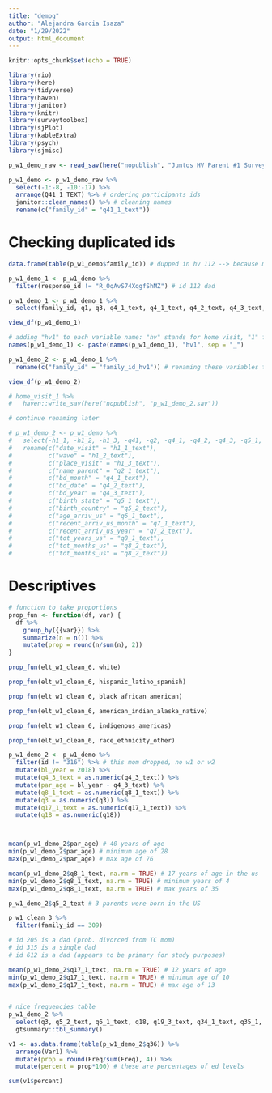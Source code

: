 ```yaml
---
title: "demog"
author: "Alejandra Garcia Isaza"
date: "1/29/2022"
output: html_document
---
```


```r
knitr::opts_chunk$set(echo = TRUE)

library(rio)
library(here)
library(tidyverse)
library(haven)
library(janitor)
library(knitr)
library(surveytoolbox)
library(sjPlot)
library(kableExtra)
library(psych)
library(sjmisc)
```

```r
p_w1_demo_raw <- read_sav(here("nopublish", "Juntos HV Parent #1 Survey_August 20, 2018_11.37.sav"))

p_w1_demo <- p_w1_demo_raw %>% 
  select(-1:-8, -10:-17) %>%
  arrange(Q41_1_TEXT) %>% # ordering participants ids
  janitor::clean_names() %>% # cleaning names
  rename(c("family_id" = "q41_1_text"))
```

# Checking duplicated ids
```r
data.frame(table(p_w1_demo$family_id)) # dupped in hv 112 --> because mom & dad completed home visit

p_w1_demo_1 <- p_w1_demo %>%
  filter(response_id != "R_OqAvS74XqgfShMZ") # id 112 dad

p_w1_demo_1 <- p_w1_demo_1 %>%
  select(family_id, q1, q3, q4_1_text, q4_1_text, q4_2_text, q4_3_text, q5_1_text, q5_2_text, q6_1_text, q7_1_text, q7_2_text, q8_1_text, q8_2_text, q9, q10, q11, q16_1_text, q16_2_text, q16_3_text, q17_1_text, q18, q19_1_text, q19_2_text, q19_3_text, q22_1_text, q23, q25, q29, q34_1_text, q34_2_text, q35_1:q35_9, q35_9_text, q36) # selecting only informative
```


```r
view_df(p_w1_demo_1)
```

```r
# adding "hv1" to each variable name: "hv" stands for home visit, "1" for number 1.
names(p_w1_demo_1) <- paste(names(p_w1_demo_1), "hv1", sep = "_")

p_w1_demo_2 <- p_w1_demo_1 %>%
  rename(c("family_id" = "family_id_hv1")) # renaming these variables to be able to join later

view_df(p_w1_demo_2)

# home_visit_1 %>%
#   haven::write_sav(here("nopublish", "p_w1_demo_2.sav")) 
```


```r
# continue renaming later

# p_w1_demo_2 <- p_w1_demo %>%
#   select(-h1_1, -h1_2, -h1_3, -q41, -q2, -q4_1, -q4_2, -q4_3, -q5_1, -q5_2, -q5_3, -q6, -q7_1, -q7_2, -q8_1, -q8_2) %>%
#   rename(c("date_visit" = "h1_1_text"),
#          c("wave" = "h1_2_text"),
#          c("place_visit" = "h1_3_text"),
#          c("name_parent" = "q2_1_text"),
#          c("bd_month" = "q4_1_text"),
#          c("bd_date" = "q4_2_text"),
#          c("bd_year" = "q4_3_text"),
#          c("birth_state" = "q5_1_text"),
#          c("birth_country" = "q5_2_text"),
#          c("age_arriv_us" = "q6_1_text"),
#          c("recent_arriv_us_month" = "q7_1_text"),
#          c("recent_arriv_us_year" = "q7_2_text"),
#          c("tot_years_us" = "q8_1_text"),
#          c("tot_months_us" = "q8_2_text"),
#          c("tot_months_us" = "q8_2_text")) 
```

# Descriptives 

```r
# function to take proportions
prop_fun <- function(df, var) {
  df %>%
    group_by({{var}}) %>%
    summarize(n = n()) %>%
    mutate(prop = round(n/sum(n), 2))
}

prop_fun(elt_w1_clean_6, white)

prop_fun(elt_w1_clean_6, hispanic_latino_spanish)

prop_fun(elt_w1_clean_6, black_african_american)

prop_fun(elt_w1_clean_6, american_indian_alaska_native)

prop_fun(elt_w1_clean_6, indigenous_americas)

prop_fun(elt_w1_clean_6, race_ethnicity_other)
```

```r
p_w1_demo_2 <- p_w1_demo %>%
  filter(id != "316") %>% # this mom dropped, no w1 or w2
  mutate(bl_year = 2018) %>%
  mutate(q4_3_text = as.numeric(q4_3_text)) %>%
  mutate(par_age = bl_year - q4_3_text) %>%
  mutate(q8_1_text = as.numeric(q8_1_text)) %>%
  mutate(q3 = as.numeric(q3)) %>%
  mutate(q17_1_text = as.numeric(q17_1_text)) %>%
  mutate(q18 = as.numeric(q18)) 



mean(p_w1_demo_2$par_age) # 40 years of age
min(p_w1_demo_2$par_age) # minimum age of 28
max(p_w1_demo_2$par_age) # max age of 76

mean(p_w1_demo_2$q8_1_text, na.rm = TRUE) # 17 years of age in the us 
min(p_w1_demo_2$q8_1_text, na.rm = TRUE) # minimum years of 4
max(p_w1_demo_2$q8_1_text, na.rm = TRUE) # max years of 35

p_w1_demo_2$q5_2_text # 3 parents were born in the US

p_w1_clean_3 %>%
  filter(family_id == 309)

# id 205 is a dad (prob. divorced from TC mom)
# id 315 is a single dad
# id 612 is a dad (appears to be primary for study purposes)

mean(p_w1_demo_2$q17_1_text, na.rm = TRUE) # 12 years of age
min(p_w1_demo_2$q17_1_text, na.rm = TRUE) # minimum age of 10
max(p_w1_demo_2$q17_1_text, na.rm = TRUE) # max age of 13
 
```

```r
# nice frequencies table
p_w1_demo_2 %>% 
  select(q3, q5_2_text, q6_1_text, q18, q19_3_text, q34_1_text, q35_1, "q36") %>% 
  gtsummary::tbl_summary()
```


```r

v1 <- as.data.frame(table(p_w1_demo_2$q36)) %>%
  arrange(Var1) %>%
  mutate(prop = round(Freq/sum(Freq), 4)) %>%
  mutate(percent = prop*100) # these are percentages of ed levels

sum(v1$percent)
```
